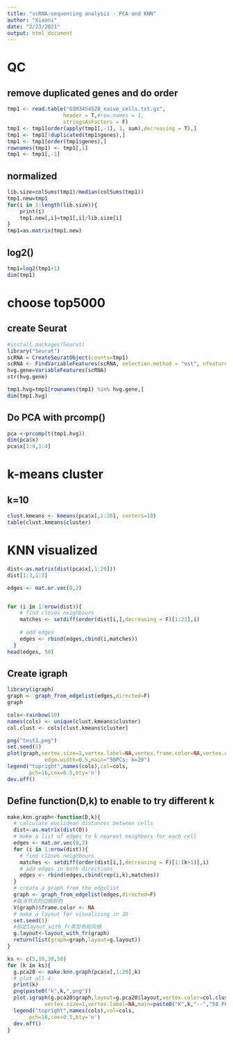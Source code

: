 ```yaml
---
title: "scRNA-sequencing analysis - PCA and KNN"
author: "Xiaoni"
date: "2/23/2021"
output: html_document
---
```


# QC
## remove duplicated genes and do order
```r
tmp1 <- read.table("GSM3454528_naive_cells.txt.gz",
                  header = T,#row.names = 1,
                  stringsAsFactors = F)
tmp1 <- tmp1[order(apply(tmp1[,-1], 1, sum),decreasing = T),]
tmp1 <- tmp1[!duplicated(tmp1$genes),]
tmp1 <- tmp1[order(tmp1$genes),]
rownames(tmp1) <- tmp1[,1]
tmp1 <- tmp1[,-1]
```


## normalized
```r
lib.size=colSums(tmp1)/median(colSums(tmp1))
tmp1.new=tmp1
for(i in 1:length(lib.size)){
    print(i)
    tmp1.new[,i]=tmp1[,i]/lib.size[i]
}
tmp1=as.matrix(tmp1.new)
```

## log2()
```r
tmp1=log2(tmp1+1)
dim(tmp1)
```

# choose top5000
## create Seurat
```r
#install.packages(Seurat)
library("Seurat")
scRNA = CreateSeuratObject(counts=tmp1)
scRNA <- FindVariableFeatures(scRNA, selection.method = "vst", nfeatures = 5000) 
hvg.gene=VariableFeatures(scRNA)
str(hvg.gene)
```

```r
tmp1.hvg=tmp1[rownames(tmp1) %in% hvg.gene,]
dim(tmp1.hvg)
```

## Do PCA with prcomp()
```r
pca <-prcomp(t(tmp1.hvg))
dim(pca$x)
pca$x[1:4,1:4]
```


# k-means cluster
## k=10
```r
clust.kmeans <- kmeans(pca$x[,1:20], centers=10)
table(clust.kmeans$cluster)
```

# KNN visualized
```r
dist<-as.matrix(dist(pca$x[,1:20]))
dist[1:3,1:3]

edges <- mat.or.vec(0,2)


for (i in 1:nrow(dist)){
    # find closes neighbours
    matches <- setdiff(order(dist[i,],decreasing = F)[1:21],i) 
    
    # add edges
    edges <- rbind(edges,cbind(i,matches))  
  }
head(edges, 50)
```

## Create igraph
```r
library(igraph)
graph <- graph_from_edgelist(edges,directed=F)
graph

cols<-rainbow(10)
names(cols) <- unique(clust.kmeans$cluster)
col.clust <- cols[clust.kmeans$cluster]

png("test1.png")
set.seed(1)
plot(graph,vertex.size=1,vertex.label=NA,vertex.frame.color=NA,vertex.color=col.clust,
            edge.width=0.5,main="50PCs; k=20")
legend("topright",names(cols),col=cols,
       pch=16,cex=0.5,bty='n')
dev.off()
```

## Define function(D,k) to enable to try different k
```r
make.knn.graph<-function(D,k){
  # calculate euclidean distances between cells
  dist<-as.matrix(dist(D))
  # make a list of edges to k nearest neighbors for each cell
  edges <- mat.or.vec(0,2)
  for (i in 1:nrow(dist)){
    # find closes neighbours
    matches <- setdiff(order(dist[i,],decreasing = F)[1:(k+1)],i)
    # add edges in both directions
    edges <- rbind(edges,cbind(rep(i,k),matches))  
  }
  # create a graph from the edgelist
  graph <- graph_from_edgelist(edges,directed=F)
  #取消节点的边框颜色
  V(graph)$frame.color <- NA
  # make a layout for visualizing in 2D
  set.seed(1)
  #指定layout_with_fr类型布局风格
  g.layout<-layout_with_fr(graph)
  return(list(graph=graph,layout=g.layout))        
}
```

```r
ks <- c(5,10,30,50)
for (k in ks){
  g.pca20 <- make.knn.graph(pca$x[,1:20],k)
  # plot all 4:
  print(k)
  png(paste0("k",k,".png"))
  plot.igraph(g.pca20$graph,layout=g.pca20$layout,vertex.color=col.clust,
            vertex.size=1,vertex.label=NA,main=paste0("K",k,"--","50 PCs"))
  legend("topright",names(cols),col=cols,
       pch=16,cex=0.5,bty='n')
  dev.off()
}

```



